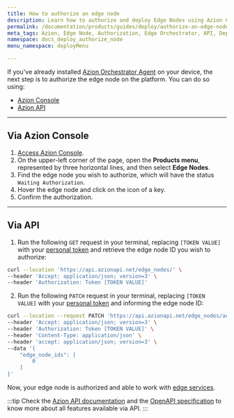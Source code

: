 ```yaml
---
title: How to authorize an edge node
description: Learn how to authorize and deploy Edge Nodes using Azion Console and API for optimal Edge Services integration and Edge Orchestrator.
permalink: /documentation/products/guides/deploy/authorize-an-edge-node/
meta_tags: Azion, Edge Node, Authorization, Edge Orchestrator, API, Deployment, Edge Services, Edge Computing, Console Access, Platform Integration
namespace: docs_deploy_authorize_node
menu_namespace: deployMenu

---
```



If you've already installed [Azion Orchestrator Agent](/en/documentation/products/guides/deploy/install-orchestrator-agent/) on your device, the next step is to authorize the edge node on the platform. You can do so using:

- [Azion Console](/en/documentation/products/guides/how-to-access-rtm/)
- [Azion API](https://api.azion.com)

<LinkButton link="/en/documentation/products/guides/deploy/install-orchestrator-agent/" label="go to install edge orchestrator agent" outlined />

---

## Via Azion Console

1. [Access Azion Console](/en/documentation/products/guides/how-to-access-rtm/).
2. On the upper-left corner of the page, open the **Products menu**, represented by three horizontal lines, and then select **Edge Nodes**.
3. Find the edge node you wish to authorize, which will have the status `Waiting Authorization`.
4. Hover the edge node and click on the icon of a key. 
5. Confirm the authorization. 

---

## Via API 

1. Run the following `GET` request in your terminal, replacing `[TOKEN VALUE]` with your [personal token](/en/documentation/products/guides/personal-tokens/) and retrieve the edge node ID you wish to authorize:

```bash 
curl --location 'https://api.azionapi.net/edge_nodes/' \
--header 'Accept: application/json; version=3' \
--header 'Authorization: Token [TOKEN VALUE]'
```

2. Run the following `PATCH` request in your terminal, replacing `[TOKEN VALUE]` with your [personal token](/en/documentation/products/guides/personal-tokens/) and informing the edge node ID:

```bash 
curl --location --request PATCH 'https://api.azionapi.net/edge_nodes/authorize' \
--header 'Accept: application/json; version=3' \
--header 'Authorization: Token [TOKEN VALUE]' \
--header 'Content-Type: application/json' \
--header 'accept: application/json; version=3' \
--data '{
    "edge_node_ids": [
        0
    ]
}'
```

Now, your edge node is authorized and able to work with [edge services](/en/documentation/products/deploy/edge-orchestrator/edge-services/). 

:::tip
Check the [Azion API documentation](https://api.azion.com/) and the [OpenAPI specification](https://github.com/aziontech/azionapi-openapi/) to know more about all features available via API.
:::


